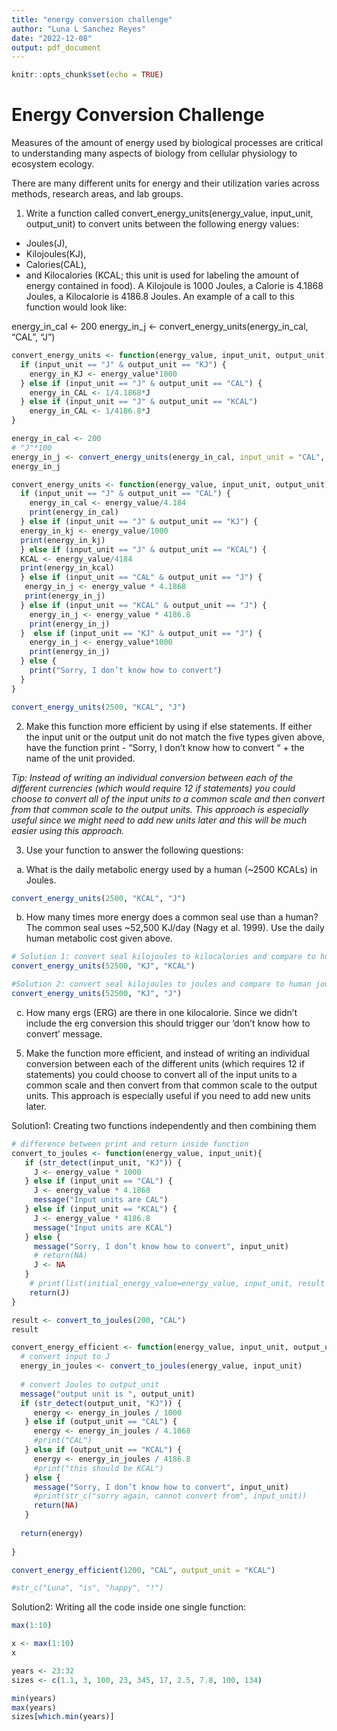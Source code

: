 ```yaml
---
title: "energy conversion challenge"
author: "Luna L Sanchez Reyes"
date: "2022-12-08"
output: pdf_document
---
```


```r
knitr::opts_chunk$set(echo = TRUE)
```

# Energy Conversion Challenge

Measures of the amount of energy used by biological processes are critical to understanding many aspects of biology from cellular physiology to ecosystem ecology.

There are many different units for energy and their utilization varies across methods, research areas, and lab groups.

1. Write a function called convert_energy_units(energy_value, input_unit, output_unit) to convert units between the following energy values:
- Joules(J),
- Kilojoules(KJ),
- Calories(CAL),
- and Kilocalories (KCAL; this unit is used for labeling the amount of energy contained in food). 
A Kilojoule is 1000 Joules, a Calorie is 4.1868 Joules, a Kilocalorie is 4186.8 Joules. An example of a call to this function would look like:

 energy_in_cal <- 200
 energy_in_j <- convert_energy_units(energy_in_cal, "CAL", "J")

```r
convert_energy_units <- function(energy_value, input_unit, output_unit) {
  if (input_unit == "J" & output_unit == "KJ") {
    energy_in_KJ <- energy_value*1000
  } else if (input_unit == "J" & output_unit == "CAL") {
    energy_in_CAL <- 1/4.1868*J
  } else if (input_unit == "J" & output_unit == "KCAL")
    energy_in_CAL <- 1/4186.8*J
}
```

```r
energy_in_cal <- 200
# "J"*100
energy_in_j <- convert_energy_units(energy_in_cal, input_unit = "CAL", output_unit = "J")
energy_in_j
```

```r
convert_energy_units <- function(energy_value, input_unit, output_unit) {
  if (input_unit == "J" & output_unit == "CAL") {
    energy_in_cal <- energy_value/4.184
    print(energy_in_cal)
  } else if (input_unit == "J" & output_unit == "KJ") {
  energy_in_kj <- energy_value/1000
  print(energy_in_kj)
  } else if (input_unit == "J" & output_unit == "KCAL") {
  KCAL <- energy_value/4184
  print(energy_in_kcal)
  } else if (input_unit == "CAL" & output_unit == "J") {
   energy_in_j <- energy_value * 4.1868  
   print(energy_in_j)
  } else if (input_unit == "KCAL" & output_unit == "J") {
    energy_in_j <- energy_value * 4186.8
    print(energy_in_j)
  }  else if (input_unit == "KJ" & output_unit == "J") { 
    energy_in_j <- energy_value*1000
    print(energy_in_j)
  } else {
    print("Sorry, I don’t know how to convert")
  }
}
```

```r
convert_energy_units(2500, "KCAL", "J")
```
2. Make this function more efficient by using if else statements. If either the input unit or the output unit do not match the five types given above, have the function print - “Sorry, I don’t know how to convert “ + the name of the unit provided.

_Tip: Instead of writing an individual conversion between each of the different currencies (which would require 12 if statements) you could choose to convert all of the input units to a common scale and then convert from that common scale to the output units. This approach is especially useful since we might need to add new units later and this will be much easier using this approach._

3. Use your function to answer the following questions:
a) What is the daily metabolic energy used by a human (~2500 KCALs) in Joules.

```r
convert_energy_units(2500, "KCAL", "J")
```

b) How many times more energy does a common seal use than a human? The common seal uses ~52,500 KJ/day (Nagy et al. 1999). Use the daily human metabolic cost given above.

```r
# Solution 1: convert seal kilojoules to kilocalories and compare to human kilocal
convert_energy_units(52500, "KJ", "KCAL")

#Solution 2: convert seal kilojoules to joules and compare to human joules
convert_energy_units(52500, "KJ", "J")

```
c) How many ergs (ERG) are there in one kilocalorie. Since we didn’t include the erg conversion this should trigger our ‘don’t know how to convert’ message.

5. Make the function more efficient, and instead of writing an individual conversion between each of the different units (which requires 12 if statements) you could choose to convert all of the input units to a common scale and then convert from that common scale to the output units. This approach is especially useful if you need to add new units later.

Solution1: Creating two functions independently and then combining them
```r
# difference between print and return inside function
convert_to_joules <- function(energy_value, input_unit){
   if (str_detect(input_unit, "KJ")) {
     J <- energy_value * 1000
   } else if (input_unit == "CAL") {
     J <- energy_value * 4.1868 
     message("Input units are CAL")
   } else if (input_unit == "KCAL") {
     J <- energy_value * 4186.8
     message("Input units are KCAL")
   } else { 
     message("Sorry, I don’t know how to convert", input_unit)
     # return(NA)
     J <- NA
   }
    # print(list(initial_energy_value=energy_value, input_unit, result = J))
    return(J)
}
```

```r
result <- convert_to_joules(200, "CAL")
result
```

```r
convert_energy_efficient <- function(energy_value, input_unit, output_unit){
  # convert input to J 
  energy_in_joules <- convert_to_joules(energy_value, input_unit)
    
  # convert Joules to output_unit
  message("output unit is ", output_unit)
  if (str_detect(output_unit, "KJ")) {
     energy <- energy_in_joules / 1000
   } else if (output_unit == "CAL") {
     energy <- energy_in_joules / 4.1868 
     #print("CAL")
   } else if (output_unit == "KCAL") {
     energy <- energy_in_joules / 4186.8
     #print("this should be KCAL")
   } else { 
     message("Sorry, I don’t know how to convert", input_unit)
     #print(str_c("sorry again, cannot convert from", input_unit))
     return(NA)
   }
  
  return(energy)
  
}
```

```r
convert_energy_efficient(1200, "CAL", output_unit = "KCAL")

#str_c("Luna", "is", "happy", "!")
```
Solution2: Writing all the code inside one single function:



```r
max(1:10)
```
```r
x <- max(1:10)
x

years <- 23:32
sizes <- c(1.1, 3, 100, 23, 345, 17, 2.5, 7.8, 100, 134)

min(years)
max(years)
sizes[which.min(years)]
```